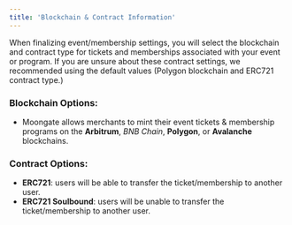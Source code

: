 ```yaml
---
title: 'Blockchain & Contract Information'
---
```

When finalizing event/membership settings, you will select the blockchain and contract type for tickets and memberships associated with your event or program. If you are unsure about these contract settings, we recommended using the default values (Polygon blockchain and ERC721 contract type.)
### Blockchain Options: 
- Moongate allows merchants to mint their event tickets & membership programs on the **Arbitrum**, *BNB Chain*, **Polygon**, or **Avalanche** blockchains.

### Contract Options:
- **ERC721**: users will be able to transfer the ticket/membership to another user.
- **ERC721 Soulbound**: users will be unable to transfer the ticket/membership to another user.
